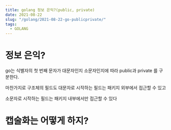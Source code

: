 ```yaml
---
title: golang 정보 은익?(public, private)
date: 2021-08-22
slug: "/golang/2021-08-22-go-publicprivate/"
tags:
  - GOLANG
---
```


# 정보 은익?


go는 식별자의 첫 번째 문자가 대문자인지 소문자인지에 따라 public과 private 를 구분한다.

마찬가지로 구조체의 필드도 대문자로 시작하는 필드는 패키지 외부에서 접근할 수 있고

소문자로 시작하는 필드는 패키지 내부에서만 접근할 수 있다


# 캡술화는 어떻게 하지?